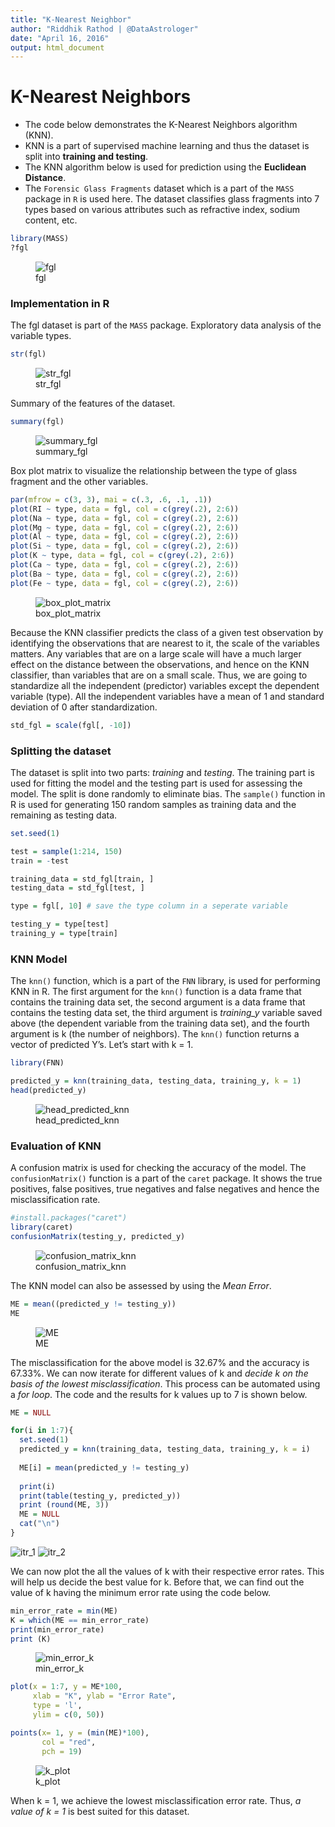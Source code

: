```yaml
---
title: "K-Nearest Neighbor"
author: "Riddhik Rathod | @DataAstrologer"
date: "April 16, 2016"
output: html_document
---
```


# K-Nearest Neighbors

* The code below demonstrates the K-Nearest Neighbors algorithm (KNN). 
* KNN is a part of supervised machine learning and thus the dataset is split into **training and testing**.
* The KNN algorithm below is used for prediction using the **Euclidean Distance**. 
* The ```Forensic Glass Fragments``` dataset which is a part of the ```MASS``` package in ```R``` is used here. The dataset classifies glass fragments into 7 types based on various attributes such as refractive index, sodium content, etc. 
```r
library(MASS)
?fgl
```
![fgl](./data/images/fgl.png)

### Implementation in R

The fgl dataset is part of the ```MASS``` package. Exploratory data analysis of the variable types.
```r
str(fgl)
```
![str_fgl](./data/images/str_fgl.png)

Summary of the features of the dataset.
```r
summary(fgl)
```
![summary_fgl](./data/images/summary_fgl.png)

Box plot matrix to visualize the relationship between the type of glass fragment and the other variables.
```r
par(mfrow = c(3, 3), mai = c(.3, .6, .1, .1))
plot(RI ~ type, data = fgl, col = c(grey(.2), 2:6))
plot(Na ~ type, data = fgl, col = c(grey(.2), 2:6))
plot(Mg ~ type, data = fgl, col = c(grey(.2), 2:6))
plot(Al ~ type, data = fgl, col = c(grey(.2), 2:6))
plot(Si ~ type, data = fgl, col = c(grey(.2), 2:6))
plot(K ~ type, data = fgl, col = c(grey(.2), 2:6))
plot(Ca ~ type, data = fgl, col = c(grey(.2), 2:6))
plot(Ba ~ type, data = fgl, col = c(grey(.2), 2:6))
plot(Fe ~ type, data = fgl, col = c(grey(.2), 2:6))
```
![box_plot_matrix](./data/images/box_plot_matrix.png)

Because the KNN classifier predicts the class of a given test observation by identifying the observations that are nearest to it, the scale of the variables matters. Any variables that are on a large scale will have a much larger effect on the distance between the observations, and hence on the KNN classifier, than variables that are on a small scale. Thus, we are going to standardize all the independent (predictor) variables except the dependent variable (type). All the independent variables have a mean of 1 and standard deviation of 0 after standardization.
```r
std_fgl = scale(fgl[, -10])
```

### Splitting the dataset

The dataset is split into two parts: *training* and *testing*. The training part is used for fitting the model and the testing part is used for assessing the model. The split is done randomly to eliminate bias. The ```sample()``` function in R is used for generating 150 random samples as training data and the remaining as testing data. 
```r
set.seed(1)

test = sample(1:214, 150)
train = -test

training_data = std_fgl[train, ]
testing_data = std_fgl[test, ]

type = fgl[, 10] # save the type column in a seperate variable

testing_y = type[test]
training_y = type[train]
```

### KNN Model

The ```knn()``` function, which is a part of the ```FNN``` library, is used for performing KNN in R. The first argument for the ```knn()``` function is a data frame that contains the training data set, the second argument is a data frame that contains the testing data set, the third argument is *training_y* variable saved above (the dependent variable from the training data set), and the fourth argument is k (the number of neighbors). The ```knn()``` function returns a vector of predicted Y’s. Let’s start with k = 1. 
```r
library(FNN)

predicted_y = knn(training_data, testing_data, training_y, k = 1)
head(predicted_y)
```
![head_predicted_knn](./data/images/head_predicted_knn.png)

### Evaluation of KNN

A confusion matrix is used for checking the accuracy of the model. The ```confusionMatrix()``` function is a part of the ```caret``` package. It shows the true positives, false positives, true negatives and false negatives and hence the misclassification rate. 
```r
#install.packages("caret")
library(caret)
confusionMatrix(testing_y, predicted_y)
```
![confusion_matrix_knn](./data/images/cfm_knn.png)

The KNN model can also be assessed by using the *Mean Error*.
```r
ME = mean((predicted_y != testing_y))
ME
```
![ME](./data/images/ME.png)

The misclassification for the above model is 32.67% and the accuracy is 67.33%. We can now iterate for different values of k and *decide k on the basis of the lowest misclassification*. This process can be automated using a *for loop*. The code and the results for k values up to 7 is shown below.
```r
ME = NULL

for(i in 1:7){
  set.seed(1)
  predicted_y = knn(training_data, testing_data, training_y, k = i)
  
  ME[i] = mean(predicted_y != testing_y)
  
  print(i)  
  print(table(testing_y, predicted_y))
  print (round(ME, 3))
  ME = NULL
  cat("\n")  
}
```
![itr_1](./data/images/itr_1.png)
![itr_2](./data/images/itr_2.png)

We can now plot the all the values of k with their respective error rates. This will help us decide the best value for k. Before that, we can find out the value of k having the minimum error rate using the code below.
```r
min_error_rate = min(ME)
K = which(ME == min_error_rate)
print(min_error_rate)
print (K)
```
![min_error_k](./data/images/min_error_k.png)

```r
plot(x = 1:7, y = ME*100, 
     xlab = "K", ylab = "Error Rate", 
     type = 'l', 
     ylim = c(0, 50))

points(x= 1, y = (min(ME)*100), 
       col = "red", 
       pch = 19)
```
![k_plot](./data/images/k_plot.png)

When k = 1, we achieve the lowest misclassification error rate. Thus, *a value of k = 1* is best suited for this dataset.